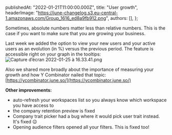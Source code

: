 
  publishedAt: "2022-01-21T11:00:00.000Z",
  title: "User growth",
  headerImage:
    "https://june-changelog.s3.eu-central-1.amazonaws.com/Group_1616_ed8a9fb912.png",
  authors: [],
};

Sometimes, absolute numbers matter less than relative numbers.
This is the case if you want to make sure that you are growing your business.

Last week we added the option to view your new users and your active users as an evolution (in %) versus the previous period.
The feature is accessible right on your graph in the tooltips:
![Capture d’écran 2022-01-25 à 16.33.41.png](https://june-changelog.s3.eu-central-1.amazonaws.com/Capture_d_ecran_2022_01_25_a_16_33_41_879c940100.png)

Also we shared more broadly about the importance of measuring your growth and how Y Combinator nailed that topic:
[https://ycombinator.june.so/](https://ycombinator.june.so/)

**Other improvements:**

- auto-refresh your workspaces list so you always know which workspace you have access to
- the company retention preview is fixed
- Company trait picker had a bug where it would pick user trait instead. It's fixed 😉
- Opening audience filters opened all your filters. This is fixed too!

